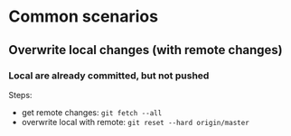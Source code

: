 = Common scenarios =

== Overwrite local changes (with remote changes) ==

=== Local are already committed, but not pushed ===
Steps:
* get remote changes: <code>git fetch --all</code>
* overwrite local with remote: <code>git reset --hard origin/master </code>